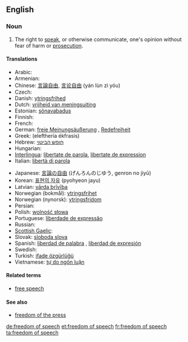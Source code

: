 ==English==
{{wikipedia}}
===Noun===
{{en-noun|sg=[[freedom]] of [[speech]]|-}}

# The right to [[speak]], or otherwise communicate, one's opinion without fear of harm or [[prosecution]].

====Translations====
{{trans-top|right to speak without fear of harm}}
* Arabic: {{Arab|[[حرية الرأي والتعبير]]}} {{f}}
* Armenian: {{t|hy|խոսքի ազատություն|tr=xosk’i azatut’yun|sc=Armn}}
* Chinese: [[言論自由]], [[言论自由]] (yán lùn zì yóu)
* Czech: {{t-|cs|svoboda slova|f}}
* Danish: [[ytringsfrihed]]
* Dutch: [[vrijheid van meningsuiting]] {{f}}
* Estonian: [[sõnavabadus]]
* Finnish: {{t+|fi|sananvapaus}}
* French: {{t+|fr|liberté d'expression|f}}
* German: [[freie Meinungsäußerung]] {{f}}, [[Redefreiheit]] {{f}}
* Greek: {{t|el|ελευθερία έκφρασης|f|sc=Grek}} (elefthería ékfrasis)
* Hebrew: [[חופש הביטוי]]
* Hungarian: {{t-|hu|szólásszabadság}}
* [[Interlingua]]: [[libertate de parola]], [[libertate de expression]]
* Italian: [[libertà di parola]] {{f}}
{{trans-mid}}
* Japanese: [[言論の自由]] (げんろんのじゆう, genron no jiyū) <!-- [[表現の自由]]?-->
* Korean: [[표현의 자유]] (pyohyeon jayu)
* Latvian: [[vārda brīvība]] {{f}}
* Norwegian (bokmål): [[ytringsfrihet]] {{f}}
* Norwegian (nynorsk): [[ytringsfridom]]
* Persian: {{t-|fa|آزادی بیان|tr=âzâdi-ye bayân|xs=Persian}}
* Polish: [[wolność słowa]] {{f}}
* Portuguese: [[liberdade de expressão]] {{f}}
* Russian: {{t-|ru|свобода слова|f|tr=svobóda slóva|sc=Cyrl}}
* [[Scottish Gaelic]]: {{t-|gd|saorsa cainnte|f|xs=Scottish Gaelic}}
* Slovak: [[sloboda slova]] {{f}}
* Spanish: [[liberdad de palabra]] {{f}}, [[liberdad de expresión]] {{f}}
* Swedish: {{t+|sv|yttrandefrihet}}
* Turkish: [[ifade özgürlüğü]]
* Vietnamese: [[tự do ngôn luận]]
{{trans-bottom}}

====Related terms====
* [[free speech]]

====See also====
* [[freedom of the press]]

[[de:freedom of speech]]
[[et:freedom of speech]]
[[fr:freedom of speech]]
[[ta:freedom of speech]]